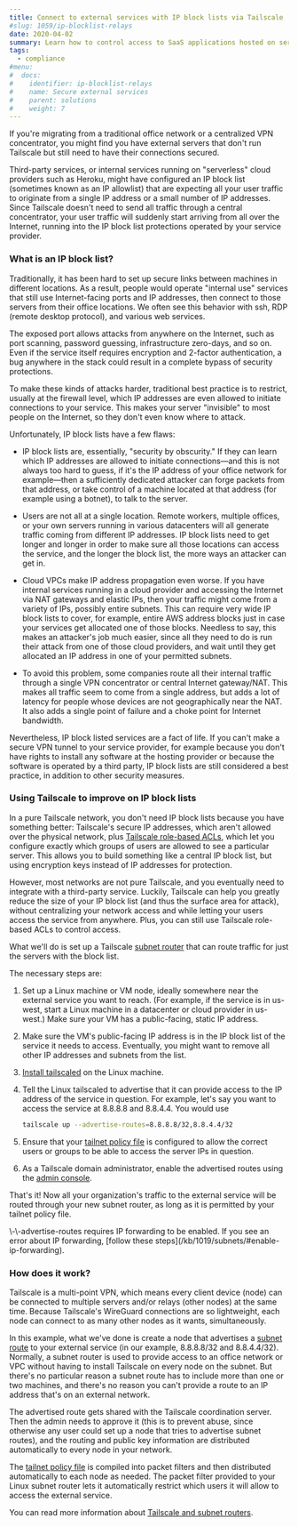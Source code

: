 ```yaml
---
title: Connect to external services with IP block lists via Tailscale
#slug: 1059/ip-blocklist-relays
date: 2020-04-02
summary: Learn how to control access to SaaS applications hosted on servers that aren't running Tailscale.
tags:
  - compliance
#menu:
#  docs:
#    identifier: ip-blocklist-relays
#    name: Secure external services
#    parent: solutions
#    weight: 7
---
```


If you're migrating from a traditional office network or a centralized VPN
concentrator, you might find you have external servers that don't run
Tailscale but still need to have their connections
secured.

Third-party services, or internal services running on "serverless" cloud
providers such as Heroku, might have configured an IP block list (sometimes
known as an IP allowlist) that are
expecting all your user traffic to originate from a single IP address or a
small number of IP addresses. Since Tailscale doesn't need to send all
traffic through a central concentrator, your user traffic will suddenly start
arriving from all over the Internet, running into the IP block list
protections operated by your service provider.

### What is an IP block list?

Traditionally, it has been hard to set up secure links between machines in
different locations. As a result, people would operate "internal use"
services that still use Internet-facing ports and IP addresses, then connect
to those servers from their office locations. We often see this behavior
with ssh, RDP (remote desktop protocol), and various web services.

The exposed port allows attacks from anywhere on the Internet, such as port
scanning, password guessing, infrastructure zero-days, and so on. Even if the
service itself requires encryption and 2-factor authentication, a bug
anywhere in the stack could result in a complete bypass of security
protections.

To make these kinds of attacks harder, traditional best practice is to
restrict, usually at the firewall level, which IP addresses are even allowed
to initiate connections to your service. This makes your server "invisible"
to most people on the Internet, so they don't even know where to attack.

Unfortunately, IP block lists have a few flaws:

- IP block lists are, essentially, "security by obscurity." If they can
  learn which IP addresses are allowed to initiate connections—and this is
  not always too hard to guess, if it's the IP address of your office network
  for example—then a sufficiently dedicated attacker can forge packets from
  that address, or take control of a machine located at that address (for
  example using a botnet), to talk to the server.

- Users are not all at a single location. Remote workers, multiple
  offices, or your own servers running in various datacenters will all
  generate traffic coming from different IP addresses. IP block lists need to
  get longer and longer in order to make sure all those locations can access
  the service, and the longer the block list, the more ways an attacker can get
  in.

- Cloud VPCs make IP address propagation even worse. If you have internal
  services running in a cloud provider and accessing the Internet via NAT
  gateways and elastic IPs, then your traffic might come from a variety of
  IPs, possibly entire subnets. This can require very wide IP block lists to
  cover, for example, entire AWS address blocks just in case your services get
  allocated one of those blocks. Needless to say, this makes an attacker's job
  much easier, since all they need to do is run their attack from one of those
  cloud providers, and wait until they get allocated an IP address in one of
  your permitted subnets.

- To avoid this problem, some companies route all their internal traffic
  through a single VPN concentrator or central Internet gateway/NAT. This
  makes all traffic seem to come from a single address, but adds a lot of
  latency for people whose devices are not geographically near the NAT. It
  also adds a single point of failure and a choke point for Internet
  bandwidth.

Nevertheless, IP block listed services are a fact of life. If you can't make
a secure VPN tunnel to your service provider, for example because you don't
have rights to install any software at the hosting provider or because the
software is operated by a third party, IP block lists are still considered a
best practice, in addition to other security measures.

### Using Tailscale to improve on IP block lists

In a pure Tailscale network, you don't need IP block lists because you have
something better: Tailscale's secure IP addresses, which aren't allowed over
the physical network, plus [Tailscale role-based ACLs](/kb/1018/acls), which
let you configure exactly which groups of users are allowed to see a
particular server. This allows you to build something like a central IP
block list, but using encryption keys instead of IP addresses for protection.

However, most networks are not pure Tailscale, and you eventually need to
integrate with a third-party service. Luckily, Tailscale can help you
greatly reduce the size of your IP block list (and thus the surface area for
attack), without centralizing your network access and while letting your
users access the service from anywhere. Plus, you can still use Tailscale
role-based ACLs to control access.

What we'll do is set up a Tailscale [subnet router](/kb/1019/subnets)
that can route traffic for just the servers with the block list.

The necessary steps are:

1.  Set up a Linux machine or VM node, ideally somewhere near the external
    service you want to reach. (For example, if the service is in us-west, start
    a Linux machine in a datacenter or cloud provider in us-west.) Make sure
    your VM has a public-facing, static IP address.

2.  Make sure the VM's public-facing IP address is in the IP block list of the
    service it needs to access. Eventually, you might want to remove all other
    IP addresses and subnets from the list.

3.  [Install tailscaled](/download/linux) on the Linux machine.

4.  Tell the Linux tailscaled to advertise that it can provide access to the IP
    address of the service in question. For example, let's say you want to
    access the service at 8.8.8.8 and 8.8.4.4. You would use

    ```bash
    tailscale up --advertise-routes=8.8.8.8/32,8.8.4.4/32
    ```

5.  Ensure that your [tailnet policy file](/kb/1018/acls) is configured to allow the
    correct users or groups to be able to access the server IPs in question.

6.  As a Tailscale domain administrator, enable the advertised routes using
    the [admin console][admin].

That's it! Now all your organization's traffic to the external service will
be routed through your new subnet router, as long as it is permitted by your
tailnet policy file.

<Note>
  \-\-advertise-routes requires IP forwarding to be enabled. If you see an error about IP
  forwarding, [follow these steps](/kb/1019/subnets/#enable-ip-forwarding).
</Note>

### How does it work?

Tailscale is a multi-point VPN, which means every client device (node) can
be connected to multiple servers and/or relays (other nodes) at the same
time. Because Tailscale's WireGuard connections are so lightweight, each
node can connect to as many other nodes as it wants, simultaneously.

In this example, what we've done is create a node that advertises a [subnet
route](/kb/1019/subnets) to your external service (in our example, 8.8.8.8/32
and 8.8.4.4/32). Normally, a subnet router is used to provide access to
an office network or VPC without having to install Tailscale on every node
on the subnet. But there's no particular reason a subnet route has to
include more than one or two machines, and there's no reason you can't
provide a route to an IP address that's on an external network.

The advertised route gets shared with the Tailscale coordination server.
Then the admin needs to approve it (this is to prevent abuse, since
otherwise any user could set up a node that tries to advertise subnet
routes), and the routing and public key information are distributed
automatically to every node in your network.

The [tailnet policy file](/kb/1018/acls) is compiled into
packet filters and then distributed automatically to each node as needed.
The packet filter provided to your Linux subnet router lets it automatically
restrict which users it will allow to access the external service.

You can read more information about [Tailscale and subnet routers](/kb/1019/subnets).

[admin]: https://login.tailscale.com/admin/machines
